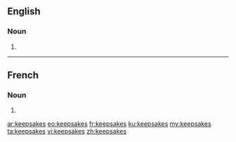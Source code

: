 ==English==

===Noun===
{{head|en}}

# {{plural of|keepsake}}

----

==French==

===Noun===
{{head|fr|g=m-p}}

# {{plural of|keepsake|lang=fr}}

[[ar:keepsakes]]
[[eo:keepsakes]]
[[fr:keepsakes]]
[[ku:keepsakes]]
[[my:keepsakes]]
[[ta:keepsakes]]
[[vi:keepsakes]]
[[zh:keepsakes]]